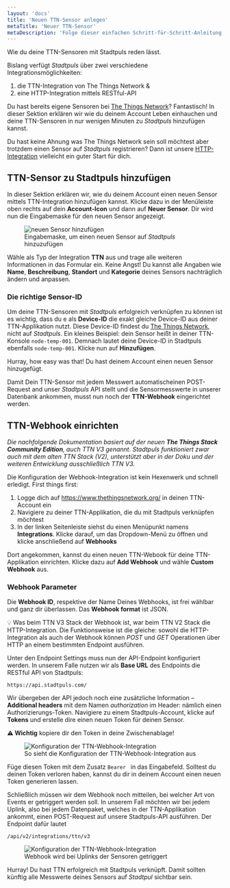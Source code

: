 ```yaml
---
layout: 'docs'
title: 'Neuen TTN-Sensor anlegen'
metaTitle: 'Neuer TTN-Sensor'
metaDescription: 'Folge dieser einfachen Schritt-für-Schritt-Anleitung, um einen neuen TTN-Sensoren auf Stadtpuls hinzuzufügen.'
---
```

  
<p className="lead">
  Wie du deine TTN-Sensoren mit Stadtpuls reden lässt.
</p>

Bislang verfügt *Stadtpuls* über zwei verschiedene Integrationsmöglichkeiten:
1. die TTN-Integration von The Things Network &
2. eine HTTP-Integration mittels RESTful-API

Du hast bereits eigene Sensoren bei <a href="https://www.thethingsnetwork.org/" target="_blank">The Things Network</a>? Fantastisch!
In dieser Sektion erklären wir wie du deinem Account Leben einhauchen und deine TTN-Sensoren in nur wenigen Minuten zu *Stadtpuls* hinzufügen kannst. 

Du hast keine Ahnung was The Things Network sein soll möchtest aber trotzdem einen Sensor auf *Stadtpuls* registrieren? Dann ist unsere <a href="/docs/http-sensor">HTTP-Integration</a> vielleicht ein guter Start für dich.

## TTN-Sensor zu Stadtpuls hinzufügen
In dieser Sektion erklären wir, wie du deinem Account einen neuen Sensor mittels TTN-Integration hinzufügen kannst. Klicke dazu in der Menüleiste oben rechts auf dein **Account-Icon** und dann auf **Neuer Sensor**. 
Dir wird nun die Eingabemaske für den neuen Sensor angezeigt. 
   <figure>
  <img style={{maxHeight: 400, border: '1px solid rgba(0, 0, 0, 0.05)'}}
    src="/images/newDeviceTTN.png"
    alt="neuen Sensor hinzufügen"
  />
    <figcaption>
    Eingabemaske, um einen neuen Sensor auf <em>Stadtpuls</em> hinzuzufügen
  </figcaption>
  </figure>

Wähle als Typ der Integration **TTN** aus und trage alle weiteren Informationen in das Formular ein. Keine Angst! Du kannst alle Angaben wie **Name**, **Beschreibung**, **Standort** und **Kategorie** deines Sensors nachträglich ändern und anpassen.

### Die richtige Sensor-ID 
Um deine TTN-Sensoren mit *Stadtpuls* erfolgreich verknüpfen zu können ist es wichtig, dass du e als **Device-ID** die exakt gleiche Device-ID aus deiner TTN-Applikation nutzt.
Diese Device-ID findest du <a href="https://www.thethingsnetwork.org/" target="_blank">The Things Network</a>, nicht auf *Stadtpuls*.
Ein kleines Beispiel: dein Sensor heißt in deiner TTN-Konsole `node-temp-001`. Demnach lautet deine Device-ID in Stadtpuls ebenfalls `node-temp-001`. Klicke nun auf **Hinzufügen**.

Hurray, how easy was that! Du hast deinem Account einen neuen Sensor hinzugefügt.

Damit Dein TTN-Sensor mit jedem Messwert automatischeinen POST-Request and unser *Stadtpuls* API stellt und die Sensormesswerte in unserer Datenbank ankommen, musst nun noch der **TTN-Webhook** eingerichtet werden.

## TTN-Webhook einrichten
*Die nachfolgende Dokumentation basiert auf der neuen **The Things Stack Community Edition**, auch TTN V3 genannt. Stadtpuls funktioniert zwar auch mit dem alten TTN Stack (V2), unterstützt aber in der Doku und der weiteren Entwicklung ausschließlich TTN V3.*

Die Konfiguration der Webhook-Integration ist kein Hexenwerk und schnell erledigt.
First things first:

1. Logge dich auf <a href="https://www.thethingsnetwork.org/" target="_blank">https://www.thethingsnetwork.org/</a> in deinen TTN-Account ein
2. Navigiere zu deiner TTN-Applikation, die du mit Stadtpuls verknüpfen möchtest
3. In der linken Seitenleiste siehst du einen Menüpunkt namens **Integrations**. Klicke darauf, um das Dropdown-Menü zu öffnen und klicke anschließend auf **Webhooks**

Dort angekommen, kannst du einen neuen TTN-Webook für deine TTN-Applikation einrichten. Klicke dazu auf **Add Webhook** und wähle **Custom Webhook** aus. 

### Webhook Parameter

Die **Webhook ID**, respektive der Name Deines Webhooks, ist frei wählbar und ganz dir überlassen. Das **Webhook format** ist JSON.

&#x1f4a1; Was beim TTN V3 Stack der Webhook ist, war beim TTN V2 Stack die HTTP-Integration. Die Funktionsweise ist die gleiche: sowohl die HTTP-Integration als auch der Webhook können *POST* und *GET* Operationen über HTTP an einem bestimmten Endpoint ausführen.

Unter den Endpoint Settings muss nun der API-Endpoint konfiguriert werden. In unserem Falle nutzen wir als **Base URL** des Endpoints die RESTful API von Stadtpuls: 
```shell
https://api.stadtpuls.com/
```
Wir übergeben der API jedoch noch eine zusätzliche Information – **Additional headers** mit dem Namen *authorization* im Header: nämlich einen Authorizierungs-Token.
Navigiere zu einem Stadtpuls-Account, klicke auf **Tokens** und erstelle dire einen neuen Token für deinen Sensor.

**&#x26a0; Wichtig** kopiere dir den Token in deine Zwischenablage!

   <figure>
  <img style={{maxHeight: 400, border: '1px solid rgba(0, 0, 0, 0.05)'}}
    src="/images/ttnWebhook2.png"
    alt="Konfiguration der TTN-Webhook-Integration"
  />
    <figcaption>
    So sieht die Konfiguration der TTN-Webhook-Integration aus
    </figcaption>
  </figure>

Füge diesen Token mit dem Zusatz `Bearer ` in das Eingabefeld. Solltest du deinen Token verloren haben, kannst du dir in deinem Account einen neuen Token generieren lassen. 

Schließlich müssen wir dem Webhook noch mitteilen, bei welcher Art von Events er getriggert werden soll. In unserem Fall möchten wir bei jedem Uplink, also bei jedem Datenpaket, welches in der TTN-Applikation ankommt, einen POST-Request auf unsere Stadtpuls-API ausführen. Der Endpoint dafür lautet
```shell
/api/v2/integrations/ttn/v3
```
   <figure>
  <img style={{maxHeight: 400, border: '1px solid rgba(0, 0, 0, 0.05)'}}
    src="/images/ttnMessages.png"
    alt="Konfiguration der TTN-Webhook-Integration"
  />
    <figcaption>
    Webhook wird bei Uplinks der Sensoren getriggert
    </figcaption>
  </figure>

Hurray! Du hast TTN erfolgreich mit Stadtpuls verknüpft.
Damit sollten künftig alle Messwerte deines Sensors auf *Stadtpul* sichtbar sein.


